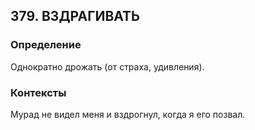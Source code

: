## 379. ВЗДРАГИВАТЬ
### Определение
Однократно дрожать (от страха, удивления).

### Контексты
Мурад не видел меня и вздрогнул, когда я его позвал.

